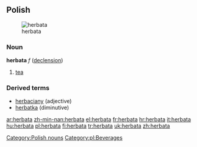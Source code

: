 ==Polish==
[[Image:Cup of Earl Gray.jpg|thumb|herbata]]
===Noun===
'''herbata''' ''f'' ([[Wiktionary Appendix:Polish hard feminine noun declension|declension]])
# [[tea]]

===Derived terms===
* [[herbaciany]] (adjective)
* [[herbatka]] (diminutive)

[[ar:herbata]]
[[zh-min-nan:herbata]]
[[el:herbata]]
[[fr:herbata]]
[[hr:herbata]]
[[it:herbata]]
[[hu:herbata]]
[[pl:herbata]]
[[fi:herbata]]
[[tr:herbata]]
[[uk:herbata]]
[[zh:herbata]]


[[Category:Polish nouns]]
[[Category:pl:Beverages]]